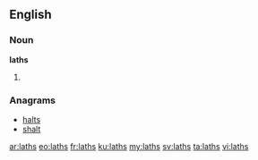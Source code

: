 ==English==

===Noun===
'''laths'''

# {{plural of|[[lath]]}}

===Anagrams===
* [[halts#English|halts]]
* [[shalt#English|shalt]]

[[ar:laths]]
[[eo:laths]]
[[fr:laths]]
[[ku:laths]]
[[my:laths]]
[[sv:laths]]
[[ta:laths]]
[[vi:laths]]